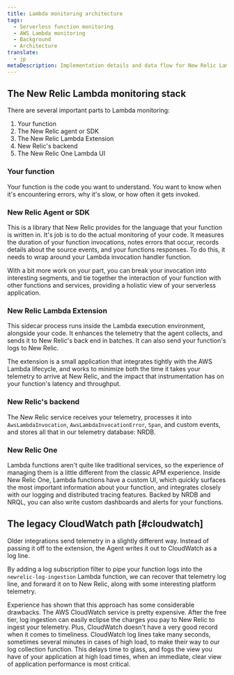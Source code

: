 ```yaml
---
title: Lambda monitoring architecture
tags:
  - Serverless function monitoring
  - AWS Lambda monitoring
  - Background
  - Architecture
translate:
  - jp
metaDescription: Implementation details and data flow for New Relic Lambda monitoring
---
```


## The New Relic Lambda monitoring stack

There are several important parts to Lambda monitoring:

1. Your function
2. The New Relic agent or SDK
3. The New Relic Lambda Extension
4. New Relic's backend
5. The New Relic One Lambda UI

### Your function

Your function is the code you want to understand. You want to know when it's encountering errors, why it's slow, or
how often it gets invoked.

### New Relic Agent or SDK

This is a library that New Relic provides for the language that your function is written in. It's job is to do the
actual monitoring of your code. It measures the duration of your function invocations, notes errors that occur,
records details about the source events, and your functions responses. To do this, it needs to wrap around
your Lambda invocation handler function.

With a bit more work on your part, you can break your invocation into interesting segments, and tie together the
interaction of your function with other functions and services, providing a holistic view of your serverless
application.

### New Relic Lambda Extension

This sidecar process runs inside the Lambda execution environment, alongside your code. It enhances the telemetry
that the agent collects, and sends it to New Relic's back end in batches. It can also send your function's logs to
New Relic.

The extension is a small application that integrates tightly with the AWS Lambda lifecycle, and works to minimize
both the time it takes your telemetry to arrive at New Relic, and the impact that instrumentation has on your
function's latency and throughput.

### New Relic's backend

The New Relic service receives your telemetry, processes it into `AwsLambdaInvocation`, `AwsLambdaInvocationError`,
`Span`, and custom events, and stores all that in our telemetry database: NRDB.

### New Relic One

Lambda functions aren't quite like traditional services, so the experience of managing them is a little different
from the classic APM experience. Inside New Relic One, Lambda functions have a custom UI, which quickly surfaces the
most important information about your function, and integrates closely with our logging and distributed tracing
features. Backed by NRDB and NRQL, you can also write custom dashboards and alerts for your functions.

## The legacy CloudWatch path [#cloudwatch]

Older integrations send telemetry in a slightly different way. Instead of passing it off to the extension, the Agent
writes it out to CloudWatch as a log line.

By adding a log subscription filter to pipe your function logs into the `newrelic-log-ingestion` Lambda function, we can
recover that telemetry log line, and forward it on to New Relic, along with some interesting platform telemetry.

Experience has shown that this approach has some considerable drawbacks. The AWS CloudWatch service is pretty
expensive. After the free tier, log ingestion can easily eclipse the charges you pay to New Relic to ingest your
telemetry. Plus, CloudWatch doesn't have a very good record when it comes to timeliness. CloudWatch log lines take
many seconds, sometimes several minutes in cases of high load, to make their way to our log collection function.
This delays time to glass, and fogs the view you have of your application at high load times, when an immediate, clear
view of application performance is most critical.

